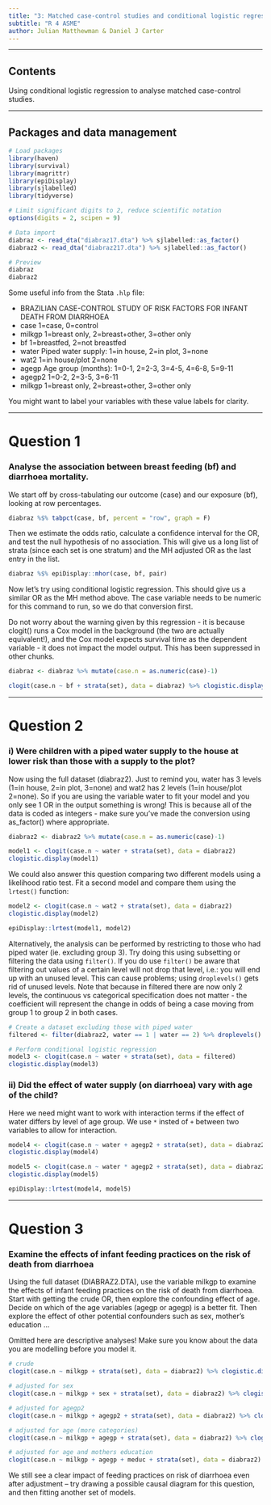 ```yaml
---
title: "3: Matched case-control studies and conditional logistic regression"
subtitle: "R 4 ASME"
author: Julian Matthewman & Daniel J Carter
---
```


-------------------------------------------------------------------------------

## Contents

Using conditional logistic regression to analyse matched case-control studies.


-------------------------------------------------------------------------------

## Packages and data management

```r
# Load packages
library(haven)
library(survival)
library(magrittr)
library(epiDisplay)
library(sjlabelled)
library(tidyverse)

# Limit significant digits to 2, reduce scientific notation
options(digits = 2, scipen = 9)
```

```r
# Data import
diabraz <- read_dta("diabraz17.dta") %>% sjlabelled::as_factor()
diabraz2 <- read_dta("diabraz217.dta") %>% sjlabelled::as_factor()

# Preview
diabraz
diabraz2
```

Some useful info from the Stata `.hlp` file:

* BRAZILIAN CASE-CONTROL STUDY OF RISK FACTORS FOR INFANT DEATH FROM DIARRHOEA
* case       1=case, 0=control
* milkgp     1=breast only, 2=breast+other, 3=other only
* bf         1=breastfed, 2=not breastfed
* water      Piped water supply: 1=in house, 2=in plot, 3=none
* wat2       1=in house/plot 2=none
* agegp      Age group (months): 1=0-1, 2=2-3, 3=4-5, 4=6-8, 5=9-11
* agegp2     1=0-2, 2=3-5, 3=6-11
* milkgp     1=breast only, 2=breast+other, 3=other only

You might want to label your variables with these value labels for clarity.

-------------------------------------------------------------------------------

# Question 1

### Analyse the association between breast feeding (bf) and diarrhoea mortality.

We start off by cross-tabulating our outcome (case) and our exposure (bf), looking at row percentages.

```r
diabraz %$% tabpct(case, bf, percent = "row", graph = F)
```

Then we estimate the odds ratio, calculate a confidence interval for the OR, and test the null hypothesis of no association. This will give us a long list of strata (since each set is one stratum) and the MH adjusted OR as the last entry in the list.

```r
diabraz %$% epiDisplay::mhor(case, bf, pair)
```

Now let's try using conditional logistic regression. This should give us a similar OR as the MH method above. The case variable needs to be numeric for this command to run, so we do that conversion first. 

Do not worry about the warning given by this regression - it is because clogit() runs a Cox model in the background (the two are actually equivalent!), and the Cox model expects survival time as the dependent variable - it does not impact the model output. This has been suppressed in other chunks.


```r
diabraz <- diabraz %>% mutate(case.n = as.numeric(case)-1)

clogit(case.n ~ bf + strata(set), data = diabraz) %>% clogistic.display()
```
    
-------------------------------------------------------------------------------

# Question 2

### i) Were children with a piped water supply to the house at lower risk than those with a supply to the plot?

Now using the full dataset (diabraz2). Just to remind you, water has 3 levels (1=in house, 2=in plot, 3=none) and wat2 has 2 levels (1=in house/plot 2=none). So if you are using the variable water to fit your model and you only see 1 OR in the output something is wrong! This is because all of the data is coded as integers - make sure you've made the conversion using as_factor() where appropriate.

```r
diabraz2 <- diabraz2 %>% mutate(case.n = as.numeric(case)-1)

model1 <- clogit(case.n ~ water + strata(set), data = diabraz2)
clogistic.display(model1)
```

We could also answer this question comparing two different models using a likelihood ratio test. Fit a second model and compare them using the `lrtest()` function:

```r
model2 <- clogit(case.n ~ wat2 + strata(set), data = diabraz2)
clogistic.display(model2)

epiDisplay::lrtest(model1, model2)
```

Alternatively, the analysis can be performed by restricting to those who had piped water (ie. excluding group 3). Try doing this using subsetting or filtering the data using `filter()`. If you do use `filter()` be aware that filtering out values of a certain level will not drop that level, i.e.: you will end up with an unused level. This can cause problems; using `droplevels()` gets rid of unused levels. Note that because in filtered there are now only 2 levels, the continuous vs categorical specification does not matter - the coefficient will represent the change in odds of being a case moving from group 1 to group 2 in both cases.

```r
# Create a dataset excluding those with piped water
filtered <- filter(diabraz2, water == 1 | water == 2) %>% droplevels()

# Perform conditional logistic regression
model3 <- clogit(case.n ~ water + strata(set), data = filtered)
clogistic.display(model3)
```


### ii) Did the effect of water supply (on diarrhoea) vary with age of the child?

Here we need might want to work with interaction terms if the effect of water differs by level of age group. We use `*` insted of `+` between two variables to allow for interaction. 

```r
model4 <- clogit(case.n ~ water + agegp2 + strata(set), data = diabraz2)
clogistic.display(model4)

model5 <- clogit(case.n ~ water * agegp2 + strata(set), data = diabraz2)
clogistic.display(model5)

epiDisplay::lrtest(model4, model5)

```

-------------------------------------------------------------------------------

# Question 3

### Examine the effects of infant feeding practices on the risk of death from diarrhoea

Using the full dataset (DIABRAZ2.DTA), use the variable milkgp to examine the effects of infant feeding practices on the risk of death from diarrhoea. Start with getting the crude OR, then explore the confounding effect of age. Decide on which of the age variables (agegp or agegp) is a better fit. Then explore the effect of other potential confounders such as sex, mother's education ... 

Omitted here are descriptive analyses! Make sure you know about the data you are modelling before you model it.

```r
# crude
clogit(case.n ~ milkgp + strata(set), data = diabraz2) %>% clogistic.display()

# adjusted for sex
clogit(case.n ~ milkgp + sex + strata(set), data = diabraz2) %>% clogistic.display()

# adjusted for agegp2
clogit(case.n ~ milkgp + agegp2 + strata(set), data = diabraz2) %>% clogistic.display()

# adjusted for age (more categories)
clogit(case.n ~ milkgp + agegp + strata(set), data = diabraz2) %>% clogistic.display()

# adjusted for age and mothers education
clogit(case.n ~ milkgp + agegp + meduc + strata(set), data = diabraz2) %>% clogistic.display()
```

We still see a clear impact of feeding practices on risk of diarrhoea even after adjustment -- try drawing a possible causal diagram for this question, and then fitting another set of models.
